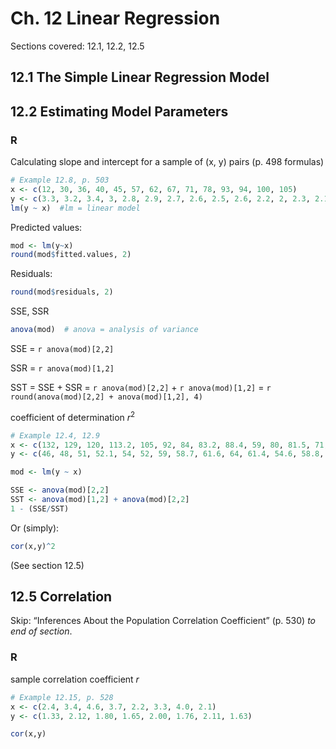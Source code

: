 # Ch. 12 Linear Regression {-}

Sections covered: 12.1, 12.2, 12.5

## 12.1 The Simple Linear Regression Model {-}

## 12.2 Estimating Model Parameters {-}

### R {-}

Calculating slope and intercept for a sample of (x, y) pairs (p. 498 formulas)

```r
# Example 12.8, p. 503
x <- c(12, 30, 36, 40, 45, 57, 62, 67, 71, 78, 93, 94, 100, 105)
y <- c(3.3, 3.2, 3.4, 3, 2.8, 2.9, 2.7, 2.6, 2.5, 2.6, 2.2, 2, 2.3, 2.1)
lm(y ~ x)  #lm = linear model
```

Predicted values:

```r
mod <- lm(y~x)
round(mod$fitted.values, 2)
```

Residuals:

```r
round(mod$residuals, 2)
```

SSE, SSR

```r
anova(mod)  # anova = analysis of variance
```


SSE = `r anova(mod)[2,2]`

SSR = `r anova(mod)[1,2]`

SST = SSE + SSR = `r anova(mod)[2,2]` + 
`r anova(mod)[1,2]` = `r round(anova(mod)[2,2] + anova(mod)[1,2], 4)`

coefficient of determination $r^2$

```r
# Example 12.4, 12.9
x <- c(132, 129, 120, 113.2, 105, 92, 84, 83.2, 88.4, 59, 80, 81.5, 71, 69.2)
y <- c(46, 48, 51, 52.1, 54, 52, 59, 58.7, 61.6, 64, 61.4, 54.6, 58.8, 58)

mod <- lm(y ~ x)

SSE <- anova(mod)[2,2]
SST <- anova(mod)[1,2] + anova(mod)[2,2]
1 - (SSE/SST)
```

Or (simply):
```r
cor(x,y)^2
```

(See section 12.5)


## 12.5 Correlation {-}

Skip: "Inferences About the Population Correlation Coefficient" (p. 530) *to end of section*.

### R {-}

sample correlation coefficient $r$

```r
# Example 12.15, p. 528
x <- c(2.4, 3.4, 4.6, 3.7, 2.2, 3.3, 4.0, 2.1)
y <- c(1.33, 2.12, 1.80, 1.65, 2.00, 1.76, 2.11, 1.63)

cor(x,y)
```

